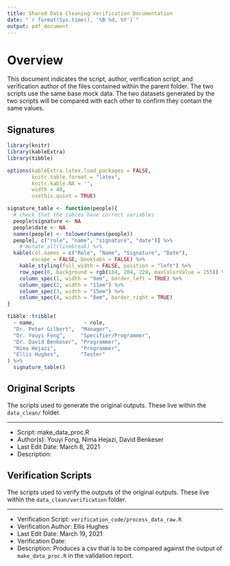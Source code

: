 ```yaml
---
title: Shared Data Cleaning Verification Documentation
date: "`r format(Sys.time(), '%B %d, %Y')`"
output: pdf_document
---
```


# Overview

This document indicates the script, author, verification script, and verification author of the files contained within the parent folder. The two scripts use the same base mock data. The two datasets generated by the two scripts will be compared with each other to confirm they contain the same values.


## Signatures

```r
library(knitr)
library(kableExtra)
library(tibble)

options(kableExtra.latex.load_packages = FALSE, 
        knitr.table.format = "latex",
        knitr.kable.NA = '',
        width = 40,
        usethis.quiet = TRUE)

signature_table <- function(people){
  # check that the tables have correct variables
  people$signature <- NA
  people$date <- NA
  names(people) <- tolower(names(people))
  people[, c("role", "name", "signature", "date")] %>% 
    # mutate_all(linebreak) %>% 
  kable(col.names = c("Role", "Name", "Signature", "Date"),
        escape = FALSE, booktabs = FALSE) %>% 
    kable_styling(full_width = FALSE, position = "left") %>% 
    row_spec(0, background = rgb(184, 204, 228, maxColorValue = 255)) %>% 
    column_spec(1, width = "9em", border_left = TRUE) %>% 
    column_spec(2, width = "11em") %>% 
    column_spec(3, width = "15em") %>% 
    column_spec(4, width = "8em", border_right = TRUE)
}

tibble::tribble(
  ~ name,                ~ role,
  "Dr. Peter Gilbert",  "Manager",
  "Dr. Youyi Fong",     "Specifier/Programmer",
  "Dr. David Benkeser", "Programmer",
  "Nima Hejazi",        "Programmer",
  "Ellis Hughes",       "Tester" 
) %>% 
  signature_table()

```

##

## Original Scripts

The scripts used to generate the original outputs. These live within the `data_clean/` folder.

----

- Script: make_data_proc.R
- Author(s): Youyi Fong, Nima Hejazi, David Benkeser
- Last Edit Date: March 8, 2021
- Description: 


## Verification Scripts

The scripts used to verify the outputs of the original outputs. These live within the `data_clean/verification` folder.

----

- Verification Script: `verification_code/process_data_raw.R`
- Verification Author: Ellis Hughes
- Last Edit Date: March 19, 2021
- Verification Date:
- Description: Produces a csv that is to be compared against the output of `make_data_proc.R` in the validation report. 